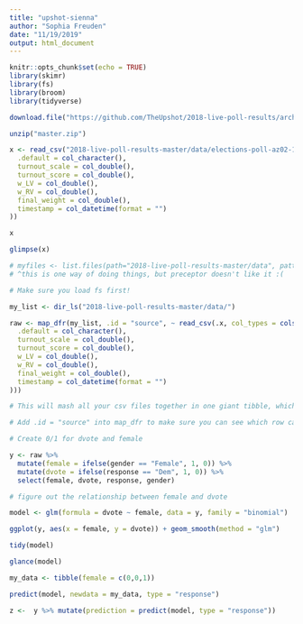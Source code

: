 ```yaml
---
title: "upshot-sienna"
author: "Sophia Freuden"
date: "11/19/2019"
output: html_document
---
```


```r
knitr::opts_chunk$set(echo = TRUE)
library(skimr)
library(fs)
library(broom)
library(tidyverse)
```

```r
download.file("https://github.com/TheUpshot/2018-live-poll-results/archive/master.zip", destfile = "master.zip")

unzip("master.zip")

x <- read_csv("2018-live-poll-results-master/data/elections-poll-az02-1.csv", col_types = cols(
  .default = col_character(),
  turnout_scale = col_double(),
  turnout_score = col_double(),
  w_LV = col_double(),
  w_RV = col_double(),
  final_weight = col_double(),
  timestamp = col_datetime(format = "")
))
```

```r
x

glimpse(x)

# myfiles <- list.files(path="2018-live-poll-results-master/data", pattern="*.csv", full.names=TRUE)
# ^this is one way of doing things, but preceptor doesn't like it :(
```

```r
# Make sure you load fs first!

my_list <- dir_ls("2018-live-poll-results-master/data/")

raw <- map_dfr(my_list, .id = "source", ~ read_csv(.x, col_types = cols(
  .default = col_character(),
  turnout_scale = col_double(),
  turnout_score = col_double(),
  w_LV = col_double(),
  w_RV = col_double(),
  final_weight = col_double(),
  timestamp = col_datetime(format = "")
)))

# This will mash all your csv files together in one giant tibble, which isn't very helpful.

# Add .id = "source" into map_dfr to make sure you can see which row came from which csv
```

```r
# Create 0/1 for dvote and female

y <- raw %>%
  mutate(female = ifelse(gender == "Female", 1, 0)) %>%
  mutate(dvote = ifelse(response == "Dem", 1, 0)) %>%
  select(female, dvote, response, gender) 
```

```r
# figure out the relationship between female and dvote

model <- glm(formula = dvote ~ female, data = y, family = "binomial")

ggplot(y, aes(x = female, y = dvote)) + geom_smooth(method = "glm")

tidy(model)

glance(model)

```

```r
my_data <- tibble(female = c(0,0,1))

predict(model, newdata = my_data, type = "response")
```

```r
z <-  y %>% mutate(prediction = predict(model, type = "response"))
```

